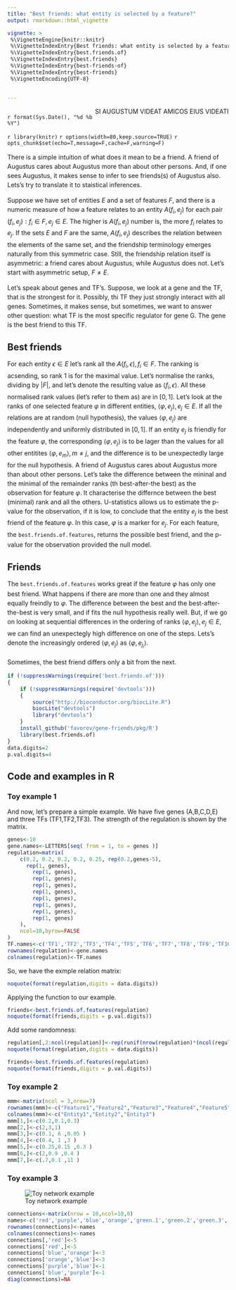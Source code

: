 ---
title: "Best friends: what entity is selected by a feature?"
output: rmarkdown::html_vignette

vignette: >
 %\VignetteEngine{knitr::knitr}
 %\VignetteIndexEntry{Best friends: what entity is selected by a feature?}
 %\VignetteIndexEntry{best.friends.of}
 %\VignetteIndexEntry{best.friends}
 %\VignetteIndexEntry{best-friends-of}
 %\VignetteIndexEntry{best-friends}
 %\VignetteEncoding{UTF-8}


---

[SI AUGUSTUM VIDEAT AMICOS EIUS VIDEATI]{style="float:right"}

##

`r format(Sys.Date(), "%d %b %Y")` 

`r library(knitr)`
`r options(width=80,keep.source=TRUE)`
`r opts_chunk$set(echo=T,message=F,cache=F,warning=F)`
<!-- cache is off, we save all the necessary things in Rda -->

<div style="line-height: 1.5em;">

There is a simple intuition of what does it mean to be a friend. A friend of Augustus cares about Augustus more than about other persons. And, if one sees Augustus, it makes sense to infer to see friends(s) of Augustus also. Lets's try to translate it to staistical inferences.

Suppose we have set of entities $E$ and a set of features $F$, and there is a numeric measure of how a feature relates to an entity $A\left(f_i,e_j\right)$ for each pair $(f_i,e_j) : f_i \in F, e_j \in E$. The higher is $A\left(f_i,e_j\right)$ number is, the more $f_i$ relates to $e_j$. If the sets $E$ and $F$ are the same, $A\left(f_i,e_j\right)$ describes the relation between the elements of the same set, and the friendship terminology emerges naturally from this symmetric case. Still, the friendship relation itself is asymmetric: a friend cares about Augustus, while Augustus does not. Let's start with asymmetric setup, $F \ne E$.

Let's speak about genes and TF's. Suppose, we look at a gene and the TF, that is the strongest for it. Possibly, thi TF they just strongly interact with all genes. Sometimes, it makes sense, but sometimes, we want to answer other question: what TF is the most specific regulator for gene G. The gene is the best friend to this TF.

## Best friends

For each entity $\epsilon \in E$ let's rank all the $A\left(f_i,\epsilon \right), f_i \in F$. The ranking is acsending, so rank 1 is for the maximal value. Let's normalise the ranks, dividing by $\left|F\right|$, and let's denote the resulting value as $\left<f_i,\epsilon \right>$. All these normalised rank values (let's refer to them as) are in $\left[0,1\right]$. Let's look at the ranks of one selected feature $\varphi$ in different entities, $\left< \varphi, e_j \right>, e_j \in E$. If all the relations are at random (null hypothesis), the values $\left< \varphi, e_j \right>$ are independently and uniformly distributed in  $\left[0,1\right]$. If an entity $e_j$ is friendly for the feature $\varphi$, the corresponding $\left< \varphi, e_j  \right>$ is to be lager than the values for all other entitites $\left< \varphi, e_m  \right>, m \ne j$, and the difference is to be unexpectedly large for the null hypothesis. A friend of Augustus cares about Augustus more than about other persons. Let's take the difference between the mininal and the minimal of the remainder ranks (th best-after-the best) as the observation for feature $\varphi$. It characterise the differnce between the best (minimal) rank and all the others. U-statistics allows us to estimate the p-value for the observation, if it is low, to conclude that the entity $e_j$ is the best friend of the feature $\varphi$. In this case, $\varphi$ is a marker for $e_j$. For each feature, the `best.friends.of.features`, returns the possible best friend, and the p-value for the observation provided the null model. 

## Friends

The `best.friends.of.features` works great if the feature  $\varphi$ has only one best friend. What happens if there are more than one and they almost equally freindly to  $\varphi$. The difference between the best and the best-after-the-best is very small, and if fits the null hypothesis really well. But, if we go on looking at sequential differences in the ordering of ranks $\left< \varphi, e_j  \right>, e_j \in E$, we can find an unexpectegly high difference on one of the steps. Lets's denote the increasingly ordered  $\left< \varphi, e_j  \right>$ as  $\left< \varphi, e_{j_i}  \right>$. 

Sometimes, the best friend differs only a bit from the next.

```{r source, echo=FALSE}
if (!suppressWarnings(require('best.friends.of')))
{
	if (!suppressWarnings(require('devtools')))
	{
		source("http://bioconductor.org/biocLite.R")
		biocLite("devtools")
		library("devtools")
	}
	install_github('favorov/gene-friends/pkg/R')
	library(best.friends.of)
}
data.digits=2
p.val.digits=4
```
</div>

## Code and examples in R

### Toy example 1

And now, let's prepare a simple example. We have five genes (A,B,C,D,E) and three TFs (TF1,TF2,TF3). The strength of the regulation is shown by the matrix. 

```{r}
genes<-10
gene.names<-LETTERS[seq( from = 1, to = genes )]
regulation=matrix(
	c(0.2, 0.2, 0.2, 0.2, 0.25, rep(0.2,genes-5),
	  rep(1, genes),
		rep(1, genes),
		rep(1, genes),
		rep(1, genes),
		rep(1, genes),
		rep(1, genes),
		rep(1, genes),
		rep(1, genes),
		rep(1, genes)
    ),
	ncol=10,byrow=FALSE
)
TF.names<-c('TF1','TF2','TF3','TF4','TF5','TF6','TF7','TF8','TF9','TF10')
rownames(regulation)<-gene.names
colnames(regulation)<-TF.names
```
So, we have the exmple relation matrix:
```{r}
noquote(format(regulation,digits = data.digits))
```

Applying the function to our example.

```{r}
friends<-best.friends.of.features(regulation)
noquote(format(friends,digits = p.val.digits))
```

Add some randomness:
```{r}
regulation[,2:ncol(regulation)]<-rep(runif(nrow(regulation)*(ncol(regulation)-1),0.5,1.5))
noquote(format(regulation,digits = data.digits))
```

```{r}
friends<-best.friends.of.features(regulation)
noquote(format(friends,digits = p.val.digits))

```

### Toy example 2

```{r}
mmm<-matrix(ncol = 3,nrow=7)
rownames(mmm)<-c("Feature1","Feature2","Feature3","Feature4","Feature5","Feature6","Feature7")
colnames(mmm)<-c("Entity1","Entity2","Entity3")
mmm[1,]<-c(0.2,0.1,0.3)
mmm[2,]<-c(2,3,1)
mmm[3,]<-c(0.1, 6 ,0.05 )
mmm[4,]<-c(0.4, 1 ,3 )
mmm[5,]<-c(0.25,0.15 ,0.3 )
mmm[6,]<-c(2,0.9 ,0.4 )
mmm[7,]<-c(.7,0.1 ,11 )
```

### Toy example 3

![Toy network example](green-6.png)

```{r}
connections<-matrix(nrow = 10,ncol=10,0)
names<-c('red','purple','blue','orange','green.1','green.2','green.3','green.4','green.5','green.6')
rownames(connections)<-names
colnames(connections)<-names
connections[,'red']<-5
connections['red',]<-5
connections['blue','orange']<-3
connections['orange','blue']<-3
connections['purple','blue']<-1
connections['blue','purple']<-1
diag(connections)=NA
```
